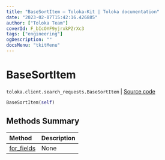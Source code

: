 ```yaml
---
title: "BaseSortItem — Toloka-Kit | Toloka documentation"
date: "2023-02-07T15:42:16.426885"
author: ["Toloka Team"]
coverId: F_bIcOYF9yjrxkPZrXc3
tags: ["engineering"]
ogDescription: ""
docsMenu: "tkitMenu"
---
```


# BaseSortItem
`toloka.client.search_requests.BaseSortItem` | [Source code](https://github.com/Toloka/toloka-kit/blob/v1.1.3/src/client/search_requests.py#L76)

```python
BaseSortItem(self)
```

## Methods Summary

| Method | Description |
| :------| :-----------|
[for_fields](/docs/toloka-kit/reference/toloka.client.search_requests.BaseSortItem.for_fields)| None

